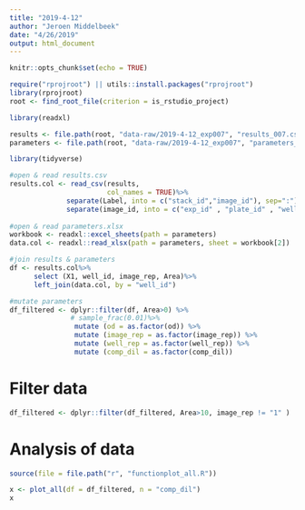 ```yaml
---
title: "2019-4-12"
author: "Jeroen Middelbeek"
date: "4/26/2019"
output: html_document
---
```


```r
knitr::opts_chunk$set(echo = TRUE)
```

```r
require("rprojroot") || utils::install.packages("rprojroot")
library(rprojroot)
root <- find_root_file(criterion = is_rstudio_project)
```

```r

library(readxl)

results <- file.path(root, "data-raw/2019-4-12_exp007", "results_007.csv")
parameters <- file.path(root, "data-raw/2019-4-12_exp007", "parameters_007.xlsx")

```

```r
library(tidyverse)

#open & read results.csv 
results.col <- read_csv(results, 
                        col_names = TRUE)%>%
              separate(Label, into = c("stack_id","image_id"), sep=":")%>%
              separate(image_id, into = c("exp_id" , "plate_id" , "well_id" , "image_rep"), sep="_") 
                   
#open & read parameters.xlsx                         
workbook <- readxl::excel_sheets(path = parameters)
data.col <- readxl::read_xlsx(path = parameters, sheet = workbook[2]) 

#join results & parameters
df <- results.col%>%
      select (X1, well_id, image_rep, Area)%>%
      left_join(data.col, by = "well_id")

#mutate parameters  
df_filtered <- dplyr::filter(df, Area>0) %>% 
               # sample_frac(0.01)%>%
                mutate (od = as.factor(od)) %>%
                mutate (image_rep = as.factor(image_rep)) %>%
                mutate (well_rep = as.factor(well_rep)) %>%
                mutate (comp_dil = as.factor(comp_dil))

```

# Filter data

```r

df_filtered <- dplyr::filter(df_filtered, Area>10, image_rep != "1" )

```

# Analysis of data

```r

source(file = file.path("r", "functionplot_all.R"))

x <- plot_all(df = df_filtered, n = "comp_dil")
x
```